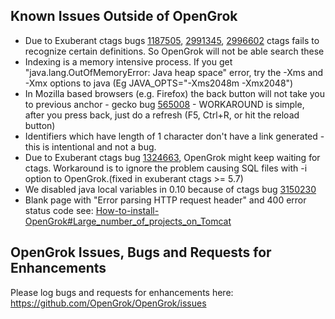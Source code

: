 == Known Issues Outside of OpenGrok ==

* Due to Exuberant ctags bugs [http://sourceforge.net/tracker/?func=detail&group_id=6556&atid=106556&aid=1187505 1187505], [http://sourceforge.net/tracker/?func=detail&group_id=6556&atid=106556&aid=2991345 2991345], [http://sourceforge.net/tracker/?func=detail&group_id=6556&atid=106556&aid=2996602 2996602] ctags fails to recognize certain definitions. So OpenGrok will not be able search these
* Indexing is a memory intensive process. If you get "java.lang.OutOfMemoryError: Java heap space" error, try the -Xms<size> and -Xmx<size> options to java (Eg JAVA_OPTS="-Xms2048m -Xmx2048")
* In Mozilla based browsers (e.g. Firefox) the back button will not take you to previous anchor - gecko bug [https://bugzilla.mozilla.org/show_bug.cgi?id=565008 565008] - WORKAROUND is simple, after you press back, just do a refresh (F5, Ctrl+R, or hit the reload button)
* Identifiers which have length of 1 character don't have a link generated - this is intentional and not a bug.
* Due to Exuberant ctags bug [http://sourceforge.net/tracker/?func=detail&group_id=6556&atid=106556&aid=1324663 1324663], OpenGrok might keep waiting for ctags. Workaround is to ignore the problem causing SQL files with -i option to OpenGrok.(fixed in exuberant ctags >= 5.7)
* We disabled java local variables in 0.10 because of ctags bug [http://sourceforge.net/tracker/?func=detail&group_id=6556&atid=106556&aid=3150230 3150230]
* Blank page with "Error parsing HTTP request header" and 400 error status code see: [[How-to-install-OpenGrok#Large_number_of_projects_on_Tomcat]]

== OpenGrok Issues, Bugs and Requests for Enhancements ==

Please log bugs and requests for enhancements here: https://github.com/OpenGrok/OpenGrok/issues